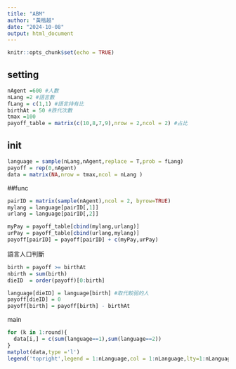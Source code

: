 ```yaml
---
title: "ABM"
author: "黃楷越"
date: "2024-10-08"
output: html_document
---
```


```r
knitr::opts_chunk$set(echo = TRUE)
```

## setting

```r
nAgent =600 #人數
nLang =2 #語言數
fLang = c(1,1) #語言持有比
birthAt = 50 #跌代次數
tmax =100 
payoff_table = matrix(c(10,8,7,9),nrow = 2,ncol = 2) #占比
```

## init

```r
language = sample(nLang,nAgent,replace = T,prob = fLang)
payoff = rep(0,nAgent)
data = matrix(NA,nrow = tmax,ncol = nLang )
```

##func
```r
pairID = matrix(sample(nAgent),ncol = 2, byrow=TRUE)
mylang = language[pairID[,1]]
urlang = language[pairID[,2]]

myPay = payoff_table[cbind(mylang,urlang)]
urPay = payoff_table[cbind(urlang,mylang)]
payoff[pairID] = payoff[pairID] + c(myPay,urPay)

```

語言人口判斷
```r
birth = payoff >= birthAt
nbirth = sum(birth)
dieID  = order(payoff)[0:birth]

language[dieID] = language[birth] #取代較弱的人
payoff[dieID] = 0
payoff[birth] = payoff[birth] - birthAt

```
main
```r
for (k in 1:round){
  data[i,] = c(sum(language==1),sum(language==2))
}
matplot(data,type ='l')
legend('topright',legend = 1:nLanguage,col = 1:nLanguage,lty=1:nLanguage)

```


